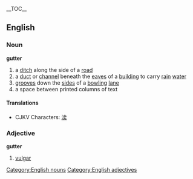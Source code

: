 {{wikipedia}}
__TOC__
== English ==
=== Noun ===
[[Category:English nouns]]
'''gutter'''
# a [[ditch]] along the side of a [[road]]
# a [[duct]] or [[channel]] beneath the [[eaves]] of a [[building]] to carry [[rain]] [[water]]
# [[grooves]] down the [[side]]s of a [[bowling]] [[lane]]
# a space between printed columns of text
====Translations====
*CJKV Characters: [[渎]]

=== Adjective ===
[[Category:English adjectives]]
'''gutter'''

# [[vulgar]]